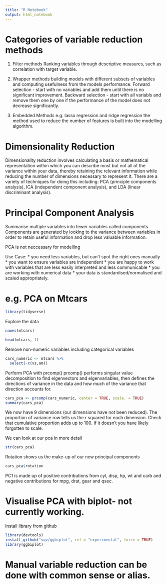 ```yaml
---
title: "R Notebook"
output: html_notebook
---
```


# Categories of variable reduction methods

1. Filter methods
Ranking variables through descriptive measures, such as correlation with target variable.

2. Wrapper methods
building models with different subsets of variables and computing usefulness from the models performance.
Forward selection - start with no variables and add them until there is no significant improvement.
Backward selection - start with all variabls and remove them one by one if the performance of the model does not decrease significantly.

3. Embedded Methods
e.g. lasso regression and ridge regression
the method used to reduce the number of features is built into the modelling algorithm. 

# Dimensionality Reduction

Dimensionality reduction involves calculating a basis or mathematical representation within which you can describe most but not all of the variance within your data, thereby retaining the relevant information while reducing the number of dimensions necessary to represent it. 
There are a variety of techniques for doing this including: PCA (principle components analysis), ICA (independent component analysis), and LDA (linear discriminant analysis).

# Principal Component Analysis
Summarise multiple variables into fewer variables called components.
Components are generated by looking to the variance between variables in order to retain useful information and drop less valuable information.

PCA is not neccessary for modelling

Use Case:
* you need less variables, but can't spot the right ones manually
* you want to ensure variables are independent
* you are happy to work with variables that are less easily interpreted and less communicable
* you are working with numerical data
* your data is standardised/normalised and scaled appropriately.

# e.g. PCA on Mtcars
```r
library(tidyverse)
```

Explore the data
```r
names(mtcars)
```
```r
head(mtcars, 1)
```

Remove non-numeric variables including categorical variables
```r
cars_numeric <- mtcars %>% 
  select(-c(vs,am))
```

Perform PCA with prcomp()
prcomp() performs singular value decomposition to find eigenvectors and eigenvariables, then defines the directions of variance in the data and how much of the variance that direction accounts for.
```r
cars_pca <- prcomp(cars_numeric, center = TRUE, scale. = TRUE)
summary(cars_pca)
```

We now have 9 dimensions (our dimensions have not been reduced).
The proportion of variance row tells us the r squared for each dimension.
Check that cumulative proportion adds up to 100. If it doesn't you have likely forgotten to scale.

We can look at our pca in more detail
```r
str(cars_pca)
```

Rotation shows us the make-up of our new principal components
```r
cars_pca$rotation
```
PC1 is made up of positive contributions from cyl, disp, hp, wt and carb and negative contributions for mpg, drat, gear and qsec.

# Visualise PCA with biplot- not currently working.

Install library from github
```r
library(devtools)
install_github("vqv/ggbiplot", ref = "experimental", force = TRUE)
library(ggbiplot)
```

# Manual variable reduction can be done with common sense or alias.
